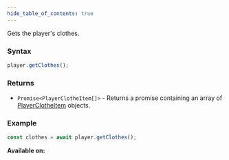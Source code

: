 ```yaml
---
hide_table_of_contents: true
---
```



Gets the player's clothes.

### Syntax

```js
player.getClothes();
```

### Returns

- `Promise<PlayerClotheItem[]>` - Returns a promise containing an array of [PlayerClotheItem](/sdk/types/PlayerClotheItem) objects.

### Example

```js
const clothes = await player.getClothes();
```

**Available on:** <ClientTag />
